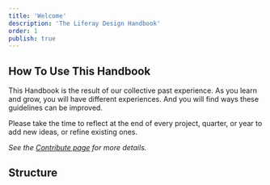 ```yaml
---
title: 'Welcome'
description: 'The Liferay Design Handbook'
order: 1
publish: true
---
```



## How To Use This Handbook

This Handbook is the result of our collective past experience. As you learn and grow, you will have different experiences. And you will find ways these guidelines can be improved.

Please take the time to reflect at the end of every project, quarter, or year to add new ideas, or refine existing ones.

_See the [Contribute page](././contribute) for more details._

## Structure

<Grid template="auto / 1fr 1fr 1fr" gap="1rem">
	<Grid.Item>
		<CardHidden
			handbook
			title="Work"
			text="General policies and best practices for how we do work."
			to=".././work/remotely"
		/>
	</Grid.Item>
	<Grid.Item>
		<CardHidden
			handbook
			delay="0.2s"
			title="Tools"
			text="Guides for the applications and programs that we use."
			to=".././tools/figma"
		/>
	</Grid.Item>
	<Grid.Item>
		<CardHidden
			handbook
			delay=".3s"
			title="Collaborate"
			text="Methods for working together &mdash; standups, critiques, and more."
			to=".././collaborate/globally"
		/>
	</Grid.Item>
	<Grid.Item>
		<CardHidden
			handbook
			delay=".4s"
			title="Advocate"
			text="How and where we promote and share each other's work."
			to=".././advocate/overview"
		/>
	</Grid.Item>
	<Grid.Item>
		<CardHidden
			handbook
			delay=".5s"
			title="Grow"
			text="Career paths, skill maps, job titles and more &mdash; grow and get better!"
			to=".././grow/introduction"
		/>
	</Grid.Item>
	<Grid.Item>
		<CardHidden
			handbook
			delay=".6s"
			title="Contribute"
			text="How to contribute to this living guide for Liferay Design."
			to=".././contribute/introduction"
		/>
	</Grid.Item>
</Grid>

<br />
<br />
<br />
<br />
